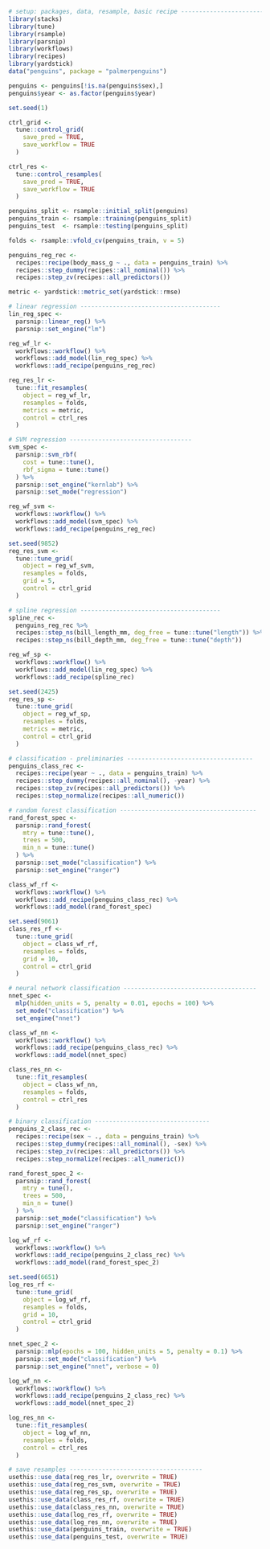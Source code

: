 ```r
# setup: packages, data, resample, basic recipe ------------------------
library(stacks)
library(tune)
library(rsample)
library(parsnip)
library(workflows)
library(recipes)
library(yardstick)
data("penguins", package = "palmerpenguins")

penguins <- penguins[!is.na(penguins$sex),]
penguins$year <- as.factor(penguins$year)

set.seed(1)

ctrl_grid <- 
  tune::control_grid(
    save_pred = TRUE,
    save_workflow = TRUE
  )

ctrl_res <- 
  tune::control_resamples(
    save_pred = TRUE,
    save_workflow = TRUE
  )

penguins_split <- rsample::initial_split(penguins)
penguins_train <- rsample::training(penguins_split)
penguins_test  <- rsample::testing(penguins_split)

folds <- rsample::vfold_cv(penguins_train, v = 5)

penguins_reg_rec <- 
  recipes::recipe(body_mass_g ~ ., data = penguins_train) %>%
  recipes::step_dummy(recipes::all_nominal()) %>%
  recipes::step_zv(recipes::all_predictors())

metric <- yardstick::metric_set(yardstick::rmse)

# linear regression ---------------------------------------
lin_reg_spec <-
  parsnip::linear_reg() %>%
  parsnip::set_engine("lm")

reg_wf_lr <- 
  workflows::workflow() %>%
  workflows::add_model(lin_reg_spec) %>%
  workflows::add_recipe(penguins_reg_rec)

reg_res_lr <- 
  tune::fit_resamples(
    object = reg_wf_lr,
    resamples = folds,
    metrics = metric,
    control = ctrl_res
  )

# SVM regression ----------------------------------
svm_spec <- 
  parsnip::svm_rbf(
    cost = tune::tune(), 
    rbf_sigma = tune::tune()
  ) %>%
  parsnip::set_engine("kernlab") %>%
  parsnip::set_mode("regression")

reg_wf_svm <- 
  workflows::workflow() %>%
  workflows::add_model(svm_spec) %>%
  workflows::add_recipe(penguins_reg_rec)

set.seed(9852)
reg_res_svm <- 
  tune::tune_grid(
    object = reg_wf_svm,
    resamples = folds, 
    grid = 5,
    control = ctrl_grid
  )

# spline regression ---------------------------------------
spline_rec <- 
  penguins_reg_rec %>%
  recipes::step_ns(bill_length_mm, deg_free = tune::tune("length")) %>%
  recipes::step_ns(bill_depth_mm, deg_free = tune::tune("depth"))

reg_wf_sp <- 
  workflows::workflow() %>%
  workflows::add_model(lin_reg_spec) %>%
  workflows::add_recipe(spline_rec)

set.seed(2425)
reg_res_sp <- 
  tune::tune_grid(
    object = reg_wf_sp,
    resamples = folds,
    metrics = metric,
    control = ctrl_grid
  )

# classification - preliminaries -----------------------------------
penguins_class_rec <- 
  recipes::recipe(year ~ ., data = penguins_train) %>%
  recipes::step_dummy(recipes::all_nominal(), -year) %>%
  recipes::step_zv(recipes::all_predictors()) %>%
  recipes::step_normalize(recipes::all_numeric())

# random forest classification --------------------------------------
rand_forest_spec <- 
  parsnip::rand_forest(
    mtry = tune::tune(),
    trees = 500,
    min_n = tune::tune()
  ) %>%
  parsnip::set_mode("classification") %>%
  parsnip::set_engine("ranger")

class_wf_rf <-
  workflows::workflow() %>%
  workflows::add_recipe(penguins_class_rec) %>%
  workflows::add_model(rand_forest_spec)

set.seed(9061)
class_res_rf <- 
  tune::tune_grid(
    object = class_wf_rf, 
    resamples = folds, 
    grid = 10,
    control = ctrl_grid
  )

# neural network classification -------------------------------------
nnet_spec <-
  mlp(hidden_units = 5, penalty = 0.01, epochs = 100) %>%
  set_mode("classification") %>%
  set_engine("nnet")

class_wf_nn <- 
  workflows::workflow() %>%
  workflows::add_recipe(penguins_class_rec) %>%
  workflows::add_model(nnet_spec)

class_res_nn <-
  tune::fit_resamples(
    object = class_wf_nn, 
    resamples = folds, 
    control = ctrl_res
  )

# binary classification --------------------------------
penguins_2_class_rec <- 
  recipes::recipe(sex ~ ., data = penguins_train) %>%
  recipes::step_dummy(recipes::all_nominal(), -sex) %>%
  recipes::step_zv(recipes::all_predictors()) %>%
  recipes::step_normalize(recipes::all_numeric())

rand_forest_spec_2 <- 
  parsnip::rand_forest(
    mtry = tune(),
    trees = 500,
    min_n = tune()
  ) %>%
  parsnip::set_mode("classification") %>%
  parsnip::set_engine("ranger")

log_wf_rf <-
  workflows::workflow() %>%
  workflows::add_recipe(penguins_2_class_rec) %>%
  workflows::add_model(rand_forest_spec_2)

set.seed(6651)
log_res_rf <- 
  tune::tune_grid(
    object = log_wf_rf, 
    resamples = folds, 
    grid = 10,
    control = ctrl_grid
  )

nnet_spec_2 <-
  parsnip::mlp(epochs = 100, hidden_units = 5, penalty = 0.1) %>%
  parsnip::set_mode("classification") %>%
  parsnip::set_engine("nnet", verbose = 0)

log_wf_nn <- 
  workflows::workflow() %>%
  workflows::add_recipe(penguins_2_class_rec) %>%
  workflows::add_model(nnet_spec_2)

log_res_nn <-
  tune::fit_resamples(
    object = log_wf_nn, 
    resamples = folds, 
    control = ctrl_res
  )
```

```r
# save resamples -------------------------------------
usethis::use_data(reg_res_lr, overwrite = TRUE)
usethis::use_data(reg_res_svm, overwrite = TRUE)
usethis::use_data(reg_res_sp, overwrite = TRUE)
usethis::use_data(class_res_rf, overwrite = TRUE)
usethis::use_data(class_res_nn, overwrite = TRUE)
usethis::use_data(log_res_rf, overwrite = TRUE)
usethis::use_data(log_res_nn, overwrite = TRUE)
usethis::use_data(penguins_train, overwrite = TRUE)
usethis::use_data(penguins_test, overwrite = TRUE)
```
